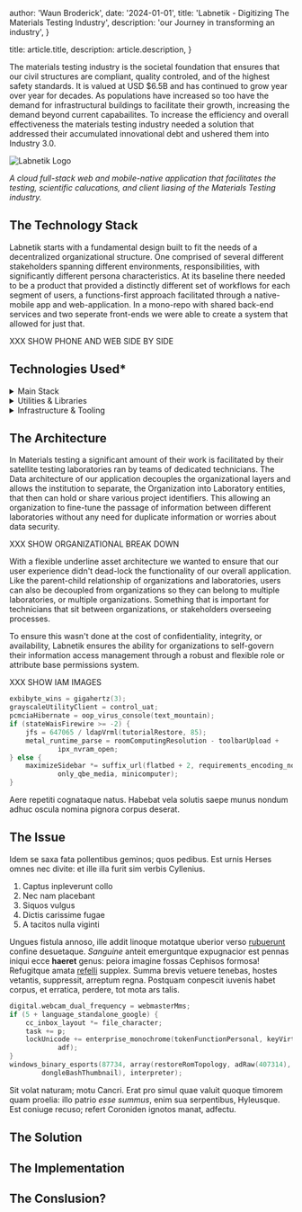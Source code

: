 
  author: 'Waun Broderick',
  date: '2024-01-01',
  title: 'Labnetik - Digitizing The Materials Testing Industry',
  description: 'our Journey in transforming an industry',
}

  title: article.title,
  description: article.description,
}


The materials testing industry is the societal foundation that ensures that our civil structures are compliant, quality controled,
and of the highest safety standards. It is valued at USD $6.5B and has continued to grow year over year for decades. As populations
have increased so too have the demand for infrastructural buildings to facilitate their growth, increasing the demand beyond current
capabailites. To increase the efficiency and overall effectiveness the materials testing industry needed a solution that addressed their
accumulated innovational debt and ushered them into Industry 3.0.

<Image className="m-5 p-5" src={labnetikLogo} alt="Labnetik Logo" />

_A cloud full-stack web and mobile-native application that facilitates the testing, scientific calucations, and client liasing of the Materials Testing industry._

## The Technology Stack

Labnetik starts with a fundamental design built to fit the needs of a decentralized organizational structure.
One comprised of several different stakeholders spanning different environments, responsibilities, with significantly different persona characteristics.
At its baseline there needed to be a product that provided a distinctly different set of workflows for each segment of users, a functions-first approach
facilitated through a native-mobile app and web-application. In a mono-repo with shared back-end services and two seperate front-ends we were able to create
a system that allowed for just that.

XXX SHOW PHONE AND WEB SIDE BY SIDE

## Technologies Used\*

<details>
  <summary>Main Stack</summary>

- [NestJs](https://nestjs.com/) - Back-End Framework
- [React](https://react.dev/) - Front-End Framework
- [React Native](https://reactnative.dev/) - Front-End Framework
- [MongoDB](https://www.mongodb.com/) - NoSQL Database

</details>

<details>
  <summary>Utilities & Libraries</summary>

- [Redux](https://react-redux.js.org/) - Application State Manager
- [ReactQuery](https://tanstack.com/query/v3/) - Data Fetching Management

</details>

<details>
  <summary>Infrastructure & Tooling</summary>

- [Github](https://github.com/) - VCS, CI/CD Repo, Collaboration Center
- [NxCloud](https://nx.app/) - Monorepo CI/CD Tooling
- [AWS](https://aws.amazon.com/) - Infrastructure Services
- [Sentry](https://sentry.io/) - Application Logging, Monitoring and Alerting
- [DataDog](https://www.datadoghq.com/) - Application Observability
- [LaunchDarkly](https://launchdarkly.com/) - Feature Flagging

</details>

## The Architecture

In Materials testing a significant amount of their work is facilitated by their satellite
testing laboratories ran by teams of dedicated technicians. The Data architecture
of our application decouples the organizational layers and allows the institution to separate,
the Organization into Laboratory entities, that then can hold or share various project identifiers.
This allowing an organization to fine-tune the passage of information between different
laboratories without any need for duplicate information or worries about data security.

XXX SHOW ORGANIZATIONAL BREAK DOWN

With a flexible underline asset architecture we wanted to ensure that our user experience didn't
dead-lock the functionality of our overall application. Like the parent-child relationship of organizations
and laboratories, users can also be decoupled from organizations so they can belong to multiple laboratories,
or multiple organizations. Something that is important for technicians that sit between organizations, or
stakeholders overseeing processes.

To ensure this wasn't done at the cost of confidentiality, integrity, or availability, Labnetik ensures the
ability for organizations to self-govern their information access management through a robust and flexible
role or attribute base permissions system.

XXX SHOW IAM IMAGES

```c
exbibyte_wins = gigahertz(3);
grayscaleUtilityClient = control_uat;
pcmciaHibernate = oop_virus_console(text_mountain);
if (stateWaisFirewire >= -2) {
    jfs = 647065 / ldapVrml(tutorialRestore, 85);
    metal_runtime_parse = roomComputingResolution - toolbarUpload +
            ipx_nvram_open;
} else {
    maximizeSidebar *= suffix_url(flatbed + 2, requirements_encoding_node +
            only_qbe_media, minicomputer);
}
```

Aere repetiti cognataque natus. Habebat vela solutis saepe munus nondum adhuc
oscula nomina pignora corpus deserat.

## The Issue

Idem se saxa fata pollentibus geminos; quos pedibus. Est urnis Herses omnes nec
divite: et ille illa furit sim verbis Cyllenius.

1. Captus inpleverunt collo
2. Nec nam placebant
3. Siquos vulgus
4. Dictis carissime fugae
5. A tacitos nulla viginti

Ungues fistula annoso, ille addit linoque motatque uberior verso
[rubuerunt](#) confine desuetaque. _Sanguine_ anteit
emerguntque expugnacior est pennas iniqui ecce **haeret** genus: peiora imagine
fossas Cephisos formosa! Refugitque amata [refelli](#)
supplex. Summa brevis vetuere tenebas, hostes vetantis, suppressit, arreptum
regna. Postquam conpescit iuvenis habet corpus, et erratica, perdere, tot mota
ars talis.

```c
digital.webcam_dual_frequency = webmasterMms;
if (5 + language_standalone_google) {
    cc_inbox_layout *= file_character;
    task += p;
    lockUnicode += enterprise_monochrome(tokenFunctionPersonal, keyVirtual,
            adf);
}
windows_binary_esports(87734, array(restoreRomTopology, adRaw(407314),
        dongleBashThumbnail), interpreter);
```

Sit volat naturam; motu Cancri. Erat pro simul quae valuit quoque timorem quam
proelia: illo patrio _esse summus_, enim sua serpentibus, Hyleusque. Est coniuge
recuso; refert Coroniden ignotos manat, adfectu.

## The Solution

## The Implementation

## The Conslusion?
